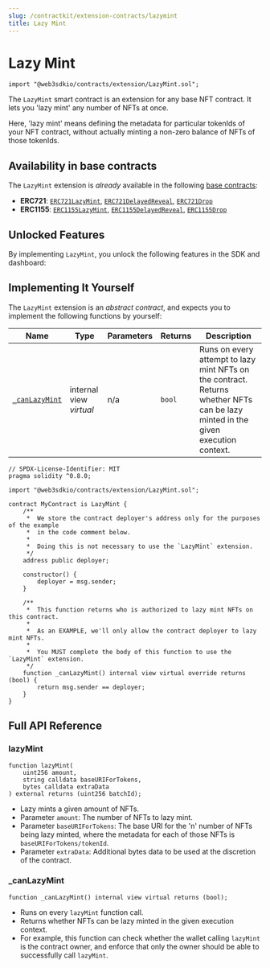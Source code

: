 ```yaml
---
slug: /contractkit/extension-contracts/lazymint
title: Lazy Mint
---
```



# Lazy Mint

```solidity
import "@web3sdkio/contracts/extension/LazyMint.sol";
```

The `LazyMint` smart contract is an extension for any base NFT contract. It lets you 'lazy mint' any number of NFTs at once.

Here, 'lazy mint' means defining the metadata for particular tokenIds of your NFT contract, without actually minting a non-zero balance of NFTs of those tokenIds.

<ViewContractCodeButton
  link="https://github.com/web3sdkio/contracts/blob/main/contracts/extension/LazyMint.sol"
  name="LazyMint"
/>

## Availability in base contracts

The `LazyMint` extension is _already_ available in the following [base contracts](/contractkit/base-contracts):

- **ERC721**: [`ERC721LazyMint`](/contractkit/base-contracts/erc-721/erc721lazymint), [`ERC721DelayedReveal`](/contractkit/base-contracts/erc-721/erc721delayedreveal), [`ERC721Drop`](/contractkit/base-contracts/erc-721/erc721drop)
- **ERC1155**: [`ERC1155LazyMint`](/contractkit/base-contracts/erc-1155/erc1155lazymint), [`ERC1155DelayedReveal`](/contractkit/base-contracts/erc-1155/erc1155delayedreveal), [`ERC1155Drop`](/contractkit/base-contracts/erc-1155/erc1155drop)

## Unlocked Features

By implementing `LazyMint`, you unlock the following features in the SDK and dashboard:

<div className="row" style={{ marginBottom: 24, flexWrap: "wrap" }}>
  <div className="col col--12" style={{ padding: 8 }}>
    <QuickstartCard
      name="Lazy Mint"
      link="/sdk/interacting-with-contracts/erc721lazymintable#create-a-batch-of-unique-nfts-to-be-claimed-in-the-future"
      image="/assets/icons/general.png"
    />
  </div>
</div>

## Implementing It Yourself

The `LazyMint` extension is an _abstract contract_, and expects you to implement the following functions by yourself:

| Name                                                                     | Type                    | Parameters | Returns | Description                                                                                                                      |
| ------------------------------------------------------------------------ | ----------------------- | ---------- | ------- | -------------------------------------------------------------------------------------------------------------------------------- |
| [`_canLazyMint`](/contractkit/extension-contracts/lazymint#_canlazymint) | internal view _virtual_ | n/a        | `bool`  | Runs on every attempt to lazy mint NFTs on the contract. Returns whether NFTs can be lazy minted in the given execution context. |

```solidity
// SPDX-License-Identifier: MIT
pragma solidity ^0.8.0;

import "@web3sdkio/contracts/extension/LazyMint.sol";

contract MyContract is LazyMint {
    /**
     *  We store the contract deployer's address only for the purposes of the example
     *  in the code comment below.
     *
     *  Doing this is not necessary to use the `LazyMint` extension.
     */
    address public deployer;

    constructor() {
        deployer = msg.sender;
    }

    /**
     *  This function returns who is authorized to lazy mint NFTs on this contract.
     *
     *  As an EXAMPLE, we'll only allow the contract deployer to lazy mint NFTs.
     *
     *  You MUST complete the body of this function to use the `LazyMint` extension.
     */
    function _canLazyMint() internal view virtual override returns (bool) {
        return msg.sender == deployer;
    }
}
```

## Full API Reference

### lazyMint

```solidity
function lazyMint(
    uint256 amount,
    string calldata baseURIForTokens,
    bytes calldata extraData
) external returns (uint256 batchId);
```

- Lazy mints a given amount of NFTs.
- Parameter `amount`: The number of NFTs to lazy mint.
- Parameter `baseURIForTokens`: The base URI for the 'n' number of NFTs being lazy minted, where the metadata for each of those NFTs is `baseURIForTokens/tokenId`.
- Parameter `extraData`: Additional bytes data to be used at the discretion of the contract.

### \_canLazyMint

```solidity
function _canLazyMint() internal view virtual returns (bool);
```

- Runs on every `lazyMint` function call.
- Returns whether NFTs can be lazy minted in the given execution context.
- For example, this function can check whether the wallet calling `lazyMint` is the contract owner, and enforce that only the owner should be able to successfully call `lazyMint`.
